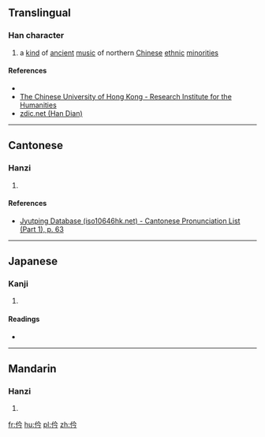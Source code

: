 ==Translingual==

===Han character===
{{Han char|rn=9|rad=人|as=04|sn=6|four=2822<sub>7</sub>|canj=人人戈弓 (OOIN)|ids=⿰[[亻]][[今]]}}

# a [[kind]] of [[ancient]] [[music]] of northern [[Chinese]] [[ethnic]] [[minorities]]

====References====
* {{Han ref|kx=0094.090|dkj=00401|dj=0200.010|hdz=10124.110|uh=4EF1|ud=20209|bh=C9B0|bd=51632}}
*[http://humanum.arts.cuhk.edu.hk/Lexis/lexi-can/search.php?q=%C9%B0 The Chinese University of Hong Kong - Research Institute for the Humanities]
*[http://www.zdic.net/z/15/js/4EF1.htm zdic.net (Han Dian)]

----

==Cantonese==

===Hanzi===
{{yue-hanzi|jyut=[[kim4]]|y=kim4}}

# {{defn|lang=yue|sort=人04}}

====References====
* [http://www.iso10646hk.net/jp/document/download.jsp Jyutping Database (iso10646hk.net) - Cantonese Pronunciation List (Part 1), p. 63]

----

==Japanese==

===Kanji===
{{ja-kanji|grade=|rs=人04}}

# {{defn|lang=ja|sort=人04}}

====Readings====
* {{ja-readings|on=[[けん]] (ken), [[げん]] (gen), [[きょう]] (kyō), [[きん]] (kin), [[ごん]] (gon)|kun=[[ほこる]] (hokoru), [[つつしむ]] (tsutsushimu)}}

----

==Mandarin==

===Hanzi===
{{cmn-hanzi|pin=[[pí]] ([[pi2]]), [[qián]] ([[qian2]])|wg=p'i<sup>2</sup>, ch'ien<sup>2</sup>}}

# {{defn|lang=cmn|sort=人04}}

[[fr:仱]]
[[hu:仱]]
[[pl:仱]]
[[zh:仱]]